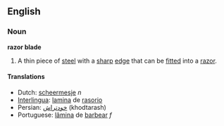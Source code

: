 ==English==

===Noun===
'''razor blade'''

# A thin piece of [[steel]] with a [[sharp]] [[edge]] that can be [[fitted]] into a [[razor]].

====Translations====
*Dutch: [[scheermesje]] ''n''
*[[Interlingua]]: [[lamina]] de [[rasorio]]
*Persian: [[خودتراش]] (khodtarash) 
*Portuguese: [[lâmina]] de [[barbear]] ''f''